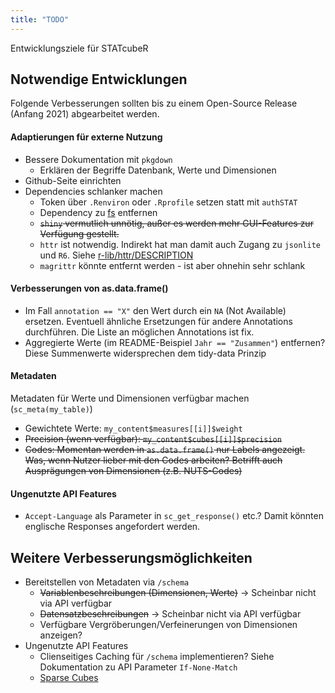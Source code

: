 ```yaml
---
title: "TODO"
---
```


Entwicklungsziele für STATcubeR

## Notwendige Entwicklungen

Folgende Verbesserungen sollten bis zu einem Open-Source Release (Anfang 2021)
abgearbeitet werden.

#### Adaptierungen für externe Nutzung

* Bessere Dokumentation mit `pkgdown`
   * Erklären der Begriffe Datenbank, Werte und Dimensionen
* Github-Seite einrichten
* Dependencies schlanker machen
    * Token über `.Renviron` oder `.Rprofile` setzen statt mit `authSTAT`
    * Dependency zu [fs](http://www.github.com/r-lib/fs) entfernen
    * ~~`shiny` vermutlich unnötig, außer es werden mehr GUI-Features
      zur Verfügung gestellt.~~
    * `httr` ist notwendig. Indirekt hat man damit auch Zugang zu
      `jsonlite` und `R6`. Siehe [r-lib/httr/DESCRIPTION](https://github.com/r-lib/httr/blob/cb4e20c9e0b38c0c020a8756db8db7a882288eaf/DESCRIPTION#L22)
    * `magrittr` könnte entfernt werden - ist aber ohnehin sehr schlank
    
#### Verbesserungen von as.data.frame()

* Im Fall `annotation == "X"` den Wert durch ein `NA` (Not Available)
  ersetzen. Eventuell ähnliche Ersetzungen für andere Annotations
  durchführen. Die Liste an möglichen Annotations ist fix.
* Aggregierte Werte (im README-Beispiel `Jahr == "Zusammen"`) entfernen?
  Diese Summenwerte widersprechen dem tidy-data Prinzip

#### Metadaten

Metadaten für Werte und Dimensionen verfügbar machen (`sc_meta(my_table)`)

* Gewichtete Werte: `my_content$measures[[i]]$weight`
* ~~Precision (wenn verfügbar): `my_content$cubes[[i]]$precision`~~
* ~~Codes: Momentan werden in `as.data.frame()` nur Labels angezeigt.
  Was, wenn Nutzer lieber mit den Codes arbeiten? Betrifft auch Ausprägungen
  von Dimensionen (z.B. NUTS-Codes)~~

#### Ungenutzte API Features

* `Accept-Language` als Parameter in `sc_get_response()` etc.? Damit könnten
  englische Responses angefordert werden.

## Weitere Verbesserungsmöglichkeiten

* Bereitstellen von Metadaten via `/schema`
    * ~~Variablenbeschreibungen (Dimensionen, Werte)~~ -> Scheinbar nicht via
      API verfügbar
    * ~~Datensatzbeschreibungen~~ -> Scheinbar nicht via API verfügbar
    * Verfügbare Vergröberungen/Verfeinerungen von Dimensionen anzeigen?
* Ungenutzte API Features
    * Clienseitiges Caching für `/schema` implementieren? Siehe Dokumentation 
      zu API Parameter `If-None-Match`
    * [Sparse Cubes](https://docs.wingarc.com.au/superstar/latest/open-data-api/open-data-api-reference/table-endpoint/dense-and-sparse-cubes)
